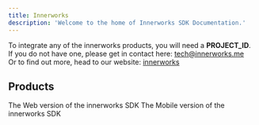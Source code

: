 ```yaml
---
title: Innerworks
description: 'Welcome to the home of Innerworks SDK Documentation.'
---
```


<Note>To integrate any of the innerworks products, you will need a **PROJECT_ID**.\
If you do not have one, please get in contact here: tech@innerworks.me\
Or to find out more, head to our website: [innerworks](https://www.innerworks.me)</Note>


## Products

<CardGroup cols={2}>
  <Card
    title="Web SDK"
    icon="computer"
    href="http://localhost:3000/products/web-sdk"
  >
    The Web version of the innerworks SDK
  </Card>
  <Card
    title="Mobile SDK"
    icon="mobile"
    href="http://localhost:3000/products/mobile-sdk"
  >
    The Mobile version of the innerworks SDK
  </Card>
</CardGroup>